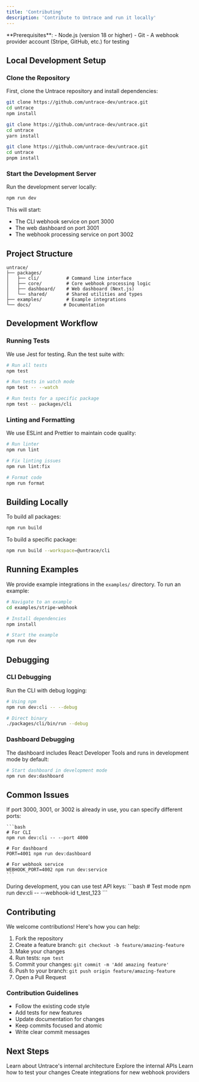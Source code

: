 ```yaml
---
title: 'Contributing'
description: 'Contribute to Untrace and run it locally'
---
```


<Info>
  **Prerequisites**:
  - Node.js (version 18 or higher)
  - Git
  - A webhook provider account (Stripe, GitHub, etc.) for testing
</Info>

## Local Development Setup

### Clone the Repository

First, clone the Untrace repository and install dependencies:

<CodeGroup>

```bash npm
git clone https://github.com/untrace-dev/untrace.git
cd untrace
npm install
```

```bash yarn
git clone https://github.com/untrace-dev/untrace.git
cd untrace
yarn install
```

```bash pnpm
git clone https://github.com/untrace-dev/untrace.git
cd untrace
pnpm install
```

</CodeGroup>

### Start the Development Server

Run the development server locally:

```bash
npm run dev
```

This will start:
- The CLI webhook service on port 3000
- The web dashboard on port 3001
- The webhook processing service on port 3002

## Project Structure

```plaintext
untrace/
├── packages/
│   ├── cli/          # Command line interface
│   ├── core/         # Core webhook processing logic
│   ├── dashboard/    # Web dashboard (Next.js)
│   └── shared/       # Shared utilities and types
├── examples/         # Example integrations
└── docs/            # Documentation
```

## Development Workflow

### Running Tests

We use Jest for testing. Run the test suite with:

```bash
# Run all tests
npm test

# Run tests in watch mode
npm test -- --watch

# Run tests for a specific package
npm test -- packages/cli
```

### Linting and Formatting

We use ESLint and Prettier to maintain code quality:

```bash
# Run linter
npm run lint

# Fix linting issues
npm run lint:fix

# Format code
npm run format
```

## Building Locally

To build all packages:

```bash
npm run build
```

To build a specific package:

```bash
npm run build --workspace=@untrace/cli
```

## Running Examples

We provide example integrations in the `examples/` directory. To run an example:

```bash
# Navigate to an example
cd examples/stripe-webhook

# Install dependencies
npm install

# Start the example
npm run dev
```

## Debugging

### CLI Debugging

Run the CLI with debug logging:

```bash
# Using npm
npm run dev:cli -- --debug

# Direct binary
./packages/cli/bin/run --debug
```

### Dashboard Debugging

The dashboard includes React Developer Tools and runs in development mode by default:

```bash
# Start dashboard in development mode
npm run dev:dashboard
```

## Common Issues

<AccordionGroup>
  <Accordion title="Error: Port already in use">
    If port 3000, 3001, or 3002 is already in use, you can specify different ports:

    ```bash
    # For CLI
    npm run dev:cli -- --port 4000

    # For dashboard
    PORT=4001 npm run dev:dashboard

    # For webhook service
    WEBHOOK_PORT=4002 npm run dev:service
    ```
  </Accordion>

  <Accordion title="Error: Invalid API Key">
    During development, you can use test API keys:
    ```bash
    # Test mode
    npm run dev:cli -- --webhook-id t_test_123
    ```
  </Accordion>
</AccordionGroup>

## Contributing

We welcome contributions! Here's how you can help:

1. Fork the repository
2. Create a feature branch: `git checkout -b feature/amazing-feature`
3. Make your changes
4. Run tests: `npm test`
5. Commit your changes: `git commit -m 'Add amazing feature'`
6. Push to your branch: `git push origin feature/amazing-feature`
7. Open a Pull Request

### Contribution Guidelines

- Follow the existing code style
- Add tests for new features
- Update documentation for changes
- Keep commits focused and atomic
- Write clear commit messages

## Next Steps

<CardGroup>
  <Card
    title="Architecture"
    icon="diagram-project"
    href="/architecture"
  >
    Learn about Untrace's internal architecture
  </Card>
  <Card
    title="API Reference"
    icon="code"
    href="/api-reference"
  >
    Explore the internal APIs
  </Card>
  <Card
    title="Testing Guide"
    icon="vial"
    href="/testing"
  >
    Learn how to test your changes
  </Card>
  <Card
    title="Provider Development"
    icon="plug"
    href="/provider-dev"
  >
    Create integrations for new webhook providers
  </Card>
</CardGroup>
